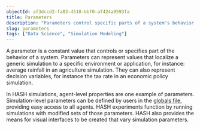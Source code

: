 ```yaml
---
objectId: af3dccd2-fa83-4510-bbf0-af424a9593fa
title: Parameters
description: "Parameters control specific parts of a system's behavior."
slug: parameters
tags: ["Data Science", "Simulation Modeling"]
---
```


A parameter is a constant value that controls or specifies part of the behavior of a system. Parameters can represent values that localize a generic simulation to a specific environment or application, for instance: average rainfall in an agriculture simulation. They can also represent decision variables, for instance the tax rate in an economic policy simulation.

In HASH simulations, agent-level properties are one example of parameters. Simulation-level parameters can be defined by users in the [globals file](https://hash.dev/docs/simulations/creating-simulations/configuration), providing easy access to all agents. HASH experiments function by running simulations with modified sets of those parameters. HASH also provides the means for visual interfaces to be created that vary simulation parameters.
